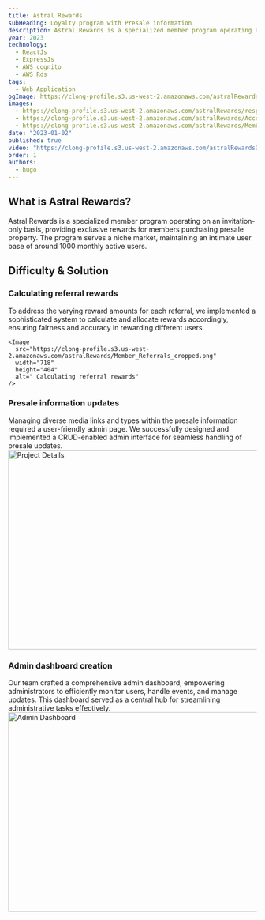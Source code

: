 ```yaml
---
title: Astral Rewards
subHeading: Loyalty program with Presale information
description: Astral Rewards is a specialized member program operating on an invitation-only basis, providing exclusive rewards for members purchasing presale property. The program serves a niche market, maintaining an intimate user base of around 1000 monthly active users.
year: 2023
technology:
  - ReactJs
  - ExpressJs
  - AWS cognito
  - AWS Rds
tags:
  - Web Application
ogImage: https://clong-profile.s3.us-west-2.amazonaws.com/astralRewards/AstralRewardsOGImage.png
images:
  - https://clong-profile.s3.us-west-2.amazonaws.com/astralRewards/responsive_layout.png
  - https://clong-profile.s3.us-west-2.amazonaws.com/astralRewards/Account.png
  - https://clong-profile.s3.us-west-2.amazonaws.com/astralRewards/Member+Activity.png
date: "2023-01-02"
published: true
video: "https://clong-profile.s3.us-west-2.amazonaws.com/astralRewardsDemo.mp4"
order: 1
authors:
  - hugo
---
```


## What is Astral Rewards?

Astral Rewards is a specialized member program operating on an invitation-only basis, providing exclusive rewards for members purchasing presale property. The program serves a niche market, maintaining an intimate user base of around 1000 monthly active users.

## Difficulty & Solution

### Calculating referral rewards

<Dns>
  To address the varying reward amounts for each referral, we implemented a
  sophisticated system to calculate and allocate rewards accordingly, ensuring
  fairness and accuracy in rewarding different users.
</Dns>

    <Image
      src="https://clong-profile.s3.us-west-2.amazonaws.com/astralRewards/Member_Referrals_cropped.png"
      width="718"
      height="404"
      alt=" Calculating referral rewards"
    />

### Presale information updates

<Dns>
  Managing diverse media links and types within the presale information required
  a user-friendly admin page. We successfully designed and implemented a
  CRUD-enabled admin interface for seamless handling of presale updates.
</Dns>
<Image
  src="https://clong-profile.s3.us-west-2.amazonaws.com/astralRewards/projectDetails.png"
  width="718"
  height="404"
  alt="Project Details"
/>

### Admin dashboard creation

<Dns>
  Our team crafted a comprehensive admin dashboard, empowering administrators to
  efficiently monitor users, handle events, and manage updates. This dashboard
  served as a central hub for streamlining administrative tasks effectively.
</Dns>
<Image
  src="https://clong-profile.s3.us-west-2.amazonaws.com/astralRewards/Admin+Dashboard.png"
  width="718"
  height="404"
  alt="Admin Dashboard"
/>
